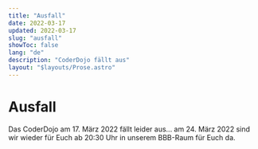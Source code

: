 ```yaml
---
title: "Ausfall"
date: 2022-03-17
updated: 2022-03-17
slug: "ausfall"
showToc: false
lang: "de"
description: "CoderDojo fällt aus"
layout: "$layouts/Prose.astro"
---
```




# Ausfall

Das CoderDojo am 17. März 2022 fällt leider aus... am 24. März 2022 sind wir wieder für Euch ab 20:30 Uhr in unserem
BBB-Raum für Euch da.
